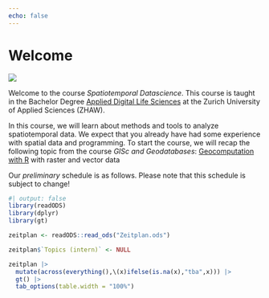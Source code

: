 ```yaml
---
echo: false
---
```


# Welcome {.unnumbered}

![](images/us-weather.png)

<!-- U.S. annual temperature compared to 20th-Century Average. Source [NOAA Climate.gov](https://www.climate.gov/news-features/understanding-climate/climate-change-and-1991-2020-us-climate-normals) using data from NCEI -->





Welcome to the course *Spatiotemporal Datascience*. This course is taught in the Bachelor Degree [Applied Digital Life Sciences](https://www.zhaw.ch/en/lsfm/studies/bachelor/applied-digital-life-sciences/) at the Zurich University of Applied Sciences (ZHAW). 


In this course, we will learn about methods and tools to analyze spatiotemporal data. We expect that you already have had some experience with spatial data and programming. 
To start the course, we will recap the following topic from the course *GISc and Geodatabases*: [Geocomputation with R](https://zhaw-giscience-geodatabases.github.io) with raster and vector data

<!-- During the course, we will recap [Image Processing with R](https://adls-image-processing-for-rs.github.io/) from the course *Image Processing for Remote Sensing*.  -->


Our *preliminary* schedule is as follows. Please note that this schedule is subject to change!

```r
#| output: false
library(readODS)
library(dplyr)
library(gt)
```


```r
zeitplan <- readODS::read_ods("Zeitplan.ods")

zeitplan$`Topics (intern)` <- NULL

zeitplan |> 
  mutate(across(everything(),\(x)ifelse(is.na(x),"tba",x))) |> 
  gt() |> 
  tab_options(table.width = "100%")

```






<div style="padding-bottom: 100px"></div>

